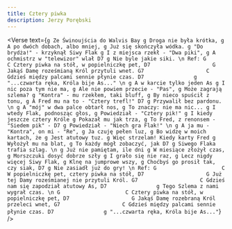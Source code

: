 ```yaml
---
title: Cztery piwka
description: Jerzy Porębski
---
```



<Verse
  text={`
g
Ze Świnoujścia do Walvis Bay
g
Droga nie była krótka,
g
A po dwóch dobach, albo mniej,
g
Już się skończyła wódka.
g
"Do brydża!" - krzyknął Siwy Flak
g
I z miejsca rzekł - "Dwa piki",
g
A ochmistrz w "telewizor" wlał
D7 g
Nie byle jakie siki.
\n
Ref:
   G                     C
   Cztery piwka na stół, w popielniczkę pet,
   D7                    G
   Jakąś Damę roześmianą Król przytuli wnet.
   G7                    C
   Gdzieś między palcami sennie płynie czas.
   D7                g
   "...czwarta ręka, Króla bije As..."
\n
g
A w karcie tylko jeden As
g
I nic poza tym nie ma,
g
Ale nie powiem przecie - "Pas",
g
Może zagrają szlema?
g
"Kontra" - mu rzekłem, taki bluff,
g
By nieco spuścił z tonu,
g
A Fred mu na to - "Cztery trefl!"
D7 g
Przywalił bez pardonu.
\n
g
A "mój" w dwa palce obtarł nos,
g
To znaczy: nie ma nic...
g
I wtedy Flak, podnosząc głos,
g
Powiedział - "Cztery pik!"
g
I kiedy jeszcze cztery Króle
g
Pokazał mu jak trza,
g
To Fred, z renonsem - "Siedem pik" -
D7 g
Powiedział - "Niech gra Flak!"
\n
g
A ja mu - "Kontra", on mi - "Re",
g
Ja czuję pełen luz,
g
Bo widzę w moich kartach, że
g
Jest atutowy tuz.
g
Więc strzelam! Kiedy karty Fred
g
Wyłożył mu na blat,
g
To każdy mógł zobaczyć, jak
D7 g
Siwego Flaka trafia szlag.
\n
g
Już nie pamiętam, ile dni
g
W miesiące złożył czas,
g
Morszczuki dosyć dobrze szły
g
I grało się nie raz,
g
Lecz nigdy więcej Siwy Flak,
g
Klnę na jumprowe wszy,
g
Choćbyś go prosił tak, czy siak,
D7 g
Nie zasiadł już do gry!
\n
Ref:
   G                     C
   W popielniczkę pet, cztery piwka na stół,
   D7                    G
   Już tej Damy roześmianej nie przytuli Król.
   G7                    C
   Gdzieś nam się zapodział atutowy As,
   D7                g
   Tego Szlema z nami wygrał czas.
\n
   G                     C
   Cztery piwka na stół, w popielniczkę pet,
   D7                    G
   Jakąś Damę rozebraną Król przeleci wnet,
   G7                    C
   Gdzieś między palcami sennie płynie czas.
   D7                g
   "...czwarta ręka, Króla bije As..."
`}
/>
